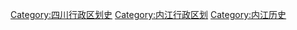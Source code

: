 [[Category:四川行政区划史|Category:四川行政区划史]]
[[Category:内江行政区划|Category:内江行政区划]]
[[Category:内江历史|Category:内江历史]]